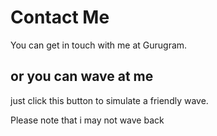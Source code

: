 
# Contact Me

You can get in touch with me at Gurugram.

## or you can wave at me

just click this button to simulate a friendly wave.

<Wave />

Please note that i may not wave back
